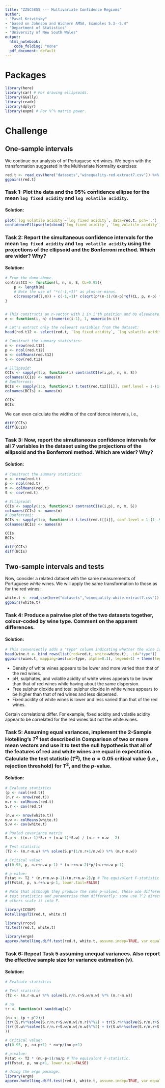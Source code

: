 ```yaml
---
title: "ZZSC5855 --- Multivariate Confidence Regions"
author:
- "Pavel Krivitsky"
- "based on Johnson and Wichern AMSA, Examples 5.3--5.4"
- "Department of Statistics"
- "University of New South Wales"
output:
  html_notebook:
    code_folding: "none"
  pdf_document: default
---
```


# Packages
```r
library(here)
library(car) # For drawing ellipsoids.
library(GGally)
library(readr)
library(dplyr)
library(expm) # For %^% matrix power.
```


# Challenge
## One-sample intervals
We continue our analysis of of Portuguese red wines. We begin with the transformation suggested in the Multivariate Normality exercises:
```r
red.t <- read_csv(here("datasets","winequality-red.extract7.csv")) %>% mutate(`log sulphates`=log(`sulphates`), `root4 free sulfur dioxide` = (`free sulfur dioxide`)^(1/4), `root4 total sulfur dioxide` = (`total sulfur dioxide`)^(1/4), `log fixed acidity`=log(`fixed acidity`), `log volatile acidity`=log(`volatile acidity`), .keep="unused")
ggpairs(red.t)
```

### Task 1: Plot the data and the 95% confidence ellipse for the mean `log fixed acidity` and `log volatile acidity`.

#### Solution:
```r
plot(`log volatile acidity`~`log fixed acidity`, data=red.t, pch='.')
confidenceEllipse(lm(cbind(`log fixed acidity`, `log volatile acidity`)~1, data=red.t), add=TRUE)
```


### Task 2: Report the simultaneous confidence intervals for the mean `log fixed acidity` and `log volatile acidity` using the projections of the ellipsoid and the Bonferroni method. Which are wider? Why?

#### Solution:
```r
# From the demo above.
contrastCI <- function(l, n, m, S, CL=0.95){
    p <- length(m)
    # Note the use of "*c(-1,+1)" as plus-or-minus.
    c(crossprod(l,m)) + c(-1,+1)* c(sqrt(p*(n-1)/(n-p)*qf(CL, p, n-p) * t(l)%*%S%*%l/n))
}


# This constructs an n-vector with 1 in i'th position and 0s elsewhere.
e <- function(i, n) c(numeric(i-1), 1, numeric(n-i))

# Let's extract only the relevant variables from the dataset:
head(red.t12 <- select(red.t, `log fixed acidity`, `log volatile acidity`))

# Construct the summary statistics:
n <- nrow(red.t12)
p <- ncol(red.t12)
m <- colMeans(red.t12)
S <- cov(red.t12)

# Ellipsoid:
CCIs <- sapply(1:p, function(i) contrastCI(e(i,p), n, m, S))
colnames(CCIs) <- names(m)
# Bonferroni:
BCIs <- sapply(1:p, function(i) t.test(red.t12[[i]], conf.level = 1-(1-.95)/p)$conf.int)
colnames(BCIs) <- names(m)

CCIs
BCIs
```

We can even calculate the widths of the confidence intervals, i.e.,
```r
diff(CCIs)
diff(BCIs)
```

### Task 3: Now, report the simultaneous confidence intervals for all 7 variables in the dataset using the projections of the ellipsoid and the Bonferroni method. Which are wider? Why?

#### Solution:
```r
# Construct the summary statistics:
n <- nrow(red.t)
p <- ncol(red.t)
m <- colMeans(red.t)
S <- cov(red.t)

# Ellipsoid:
CCIs <- sapply(1:p, function(i) contrastCI(e(i,p), n, m, S))
colnames(CCIs) <- names(m)
# Bonferroni:
BCIs <- sapply(1:p, function(i) t.test(red.t[[i]], conf.level = 1-(1-.95)/p)$conf.int)
colnames(BCIs) <- names(m)

CCIs
BCIs

diff(CCIs)
diff(BCIs)
```

## Two-sample intervals and tests

Now, consider a related dataset with the same measurements of Portuguese *white* wines. We will apply the same transformation to those as for the red wines:
```r
white.t <- read_csv(here("datasets","winequality-white.extract7.csv")) %>% mutate(`log sulphates`=log(`sulphates`), `root4 free sulfur dioxide` = (`free sulfur dioxide`)^(1/4), `root4 total sulfur dioxide` = (`total sulfur dioxide`)^(1/4), `log fixed acidity`=log(`fixed acidity`), `log volatile acidity`=log(`volatile acidity`), .keep="unused")
ggpairs(white.t)
```

### Task 4: Produce a pairwise plot of the two datasets together, colour-coded by wine type. Comment on the apparent differences.

#### Solution:
```r
# This conveniently adds a "type" column indicating whether the wine is red or white.
head(wine.t <- bind_rows(list(red=red.t, white=white.t), .id="type"))
ggpairs(wine.t, mapping=aes(col=type, alpha=0.1), legend=1) + theme(legend.position="right")
```
* Density of white wines appears to be lower and more varied than that of the red wines.
* pH, sulphates, and volatile acidity of white wines appears to be lower than that of red wines while having about the same dispersion.
* Free sulphur dioxide and total sulphur dioxide in white wines appears to be higher than that of red wines and less dispersed.
* Fixed acidity of white wines is lower and less varied than that of the red wines.

Certain correlations differ. For example, fixed acidity and volatile acidity appear to be correlated for the red wines but not the white wines.


### Task 5: Assuming equal variances, implement the 2-Sample Hotelling's $T^2$ test described in **Comparison of two or more mean vectors** and use it to test the null hypothesis that all of the features of red and white wines are equal in expectation. Calculate the test statistic ($T^2$), the $\alpha=0.05$ critical value (i.e., rejection threshold) for $T^2$, and the $p$-value.

#### Solution:
```r
# Evaluate statistics
(p <- ncol(red.t))
(n.r <- nrow(red.t))
m.r <- colMeans(red.t)
S.r <- cov(red.t)

(n.w <- nrow(white.t))
m.w <- colMeans(white.t)
S.w <- cov(white.t)

# Pooled covariance matrix
S.p <- ((n.r-1)*S.r + (n.w-1)*S.w) / (n.r + n.w - 2)

# Test statistic
(T2 <- (m.r-m.w) %*% solve(S.p*(1/n.r+1/n.w)) %*% (m.r-m.w))

# Critical value:
qf(0.95, p, n.r+n.w-p-1) * (n.r+n.w-2)*p/(n.r+n.w-p-1)

# p-value:
Fstat <- T2 * (n.r+n.w-p-1)/(n.r+n.w-2)/p # The equivalent F-statistic.
pf(Fstat, p, n.r+n.w-p-1, lower.tail=FALSE)

# Note that although they produce the same p-values, these use different
# test statistics and parametrise them differently: some use T^2 directly,
# others scale it into F.

library(ICSNP)
HotellingsT2(red.t, white.t)

library(rrcov)
T2.test(red.t, white.t)

library(ergm)
approx.hotelling.diff.test(red.t, white.t, assume.indep=TRUE, var.equal=TRUE)
```


### Task 6: Repeat Task 5 assuming unequal variances. Also report the effective sample size for variance estimation ($\nu$).

#### Solution:
```r
# Evaluate statistics

# Test statistic
(T2 <- (m.r-m.w) %*% solve(S.r/n.r+S.w/n.w) %*% (m.r-m.w))

# nu
tr <- function(x) sum(diag(x))

(nu <- (p + p^2)/(
(tr((S.r%*%solve(S.r/n.r+S.w/n.w)/n.r)%^%2) + tr(S.r%*%solve(S.r/n.r+S.w/n.w)/n.r)^2)/n.r +
(tr((S.w%*%solve(S.r/n.r+S.w/n.w)/n.w)%^%2) + tr(S.w%*%solve(S.r/n.r+S.w/n.w)/n.w)^2)/n.w
))

# Critical value:
qf(0.95, p, nu-p+1) * nu*p/(nu-p+1)

# p-value:
Fstat <- T2 * (nu-p+1)/nu/p # The equivalent F-statistic.
pf(Fstat, p, nu-p+1, lower.tail=FALSE)

# Using the ergm package:
library(ergm)
approx.hotelling.diff.test(red.t, white.t, assume.indep=TRUE, var.equal=FALSE)
```

